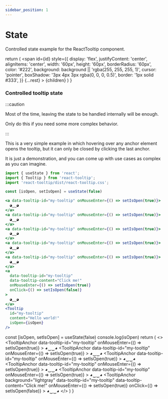 ```yaml
---
sidebar_position: 1
---
```


# State

Controlled state example for the ReactTooltip component.


  return (
    <span
      id={id}
      style={{
        display: 'flex',
        justifyContent: 'center',
        alignItems: 'center',
        width: '60px',
        height: '60px',
        borderRadius: '60px',
        color: '#222',
        background: background || 'rgba(255, 255, 255, 1)',
        cursor: 'pointer',
        boxShadow: '3px 4px 3px rgba(0, 0, 0, 0.5)',
        border: '1px solid #333',
      }}
      {...rest}
    >
      {children}
    </span>
  )
}

### Controlled tooltip state

:::caution

Most of the time, leaving the state to be handled internally will be enough.

Only do this if you need some more complex behavior.

:::

This is a very simple example in which hovering over any anchor element opens the tooltip, but it can only be closed by clicking the last anchor.

It is just a demonstration, and you can come up with use cases as complex as you can imagine.

```jsx
import { useState } from 'react';
import { Tooltip } from 'react-tooltip';
import 'react-tooltip/dist/react-tooltip.css';

const [isOpen, setIsOpen] = useState(false)

<a data-tooltip-id="my-tooltip" onMouseEnter={() => setIsOpen(true)}>
  ◕‿‿◕
</a>
<a data-tooltip-id="my-tooltip" onMouseEnter={() => setIsOpen(true)}>
  ◕‿‿◕
</a>
<a data-tooltip-id="my-tooltip" onMouseEnter={() => setIsOpen(true)}>
  ◕‿‿◕
</a>
<a data-tooltip-id="my-tooltip" onMouseEnter={() => setIsOpen(true)}>
  ◕‿‿◕
</a>
<a data-tooltip-id="my-tooltip" onMouseEnter={() => setIsOpen(true)}>
  ◕‿‿◕
</a>
<a
  data-tooltip-id="my-tooltip"
  data-tooltip-content="Click me!"
  onMouseEnter={() => setIsOpen(true)}
  onClick={() => setIsOpen(false)}
>
  ◕‿‿◕
</a>
<Tooltip
  id="my-tooltip"
  content="Hello world!"
  isOpen={isOpen}
/>
```

  const [isOpen, setIsOpen] = useState(false)
  console.log(isOpen)
  return (
    <>
      <TooltipAnchor
        data-tooltip-id="my-tooltip"
        onMouseEnter={() => setIsOpen(true)}
      >
        ◕‿‿◕
      </TooltipAnchor>
      <TooltipAnchor
        data-tooltip-id="my-tooltip"
        onMouseEnter={() => setIsOpen(true)}
      >
        ◕‿‿◕
      </TooltipAnchor>
      <TooltipAnchor
        data-tooltip-id="my-tooltip"
        onMouseEnter={() => setIsOpen(true)}
      >
        ◕‿‿◕
      </TooltipAnchor>
      <TooltipAnchor
        data-tooltip-id="my-tooltip"
        onMouseEnter={() => setIsOpen(true)}
      >
        ◕‿‿◕
      </TooltipAnchor>
      <TooltipAnchor
        data-tooltip-id="my-tooltip"
        onMouseEnter={() => setIsOpen(true)}
      >
        ◕‿‿◕
      </TooltipAnchor>
      <TooltipAnchor
        background="lightgray"
        data-tooltip-id="my-tooltip"
        data-tooltip-content="Click me!"
        onMouseEnter={() => setIsOpen(true)}
        onClick={() => setIsOpen(false)}
      >
        ◕‿‿◕
      </TooltipAnchor>
      <Tooltip
        id="my-tooltip"
        content="Hello world!"
        isOpen={isOpen}
      />
    </>
  )
}

<div style={{ display: 'flex', columnGap: '8px', justifyContent: 'center', paddingTop: '36px' }}>
  <ControlledStateExample />
</div>
